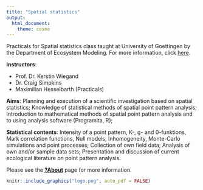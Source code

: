 ```yaml
---
title: "Spatial statistics"
output: 
  html_document:
    theme: cosmo
---
```


Practicals for Spatial statistics class taught at University of Goettingen by the Department of Ecosystem Modeling. For more information, click [here](https://ecampus.uni-goettingen.de/sb/rds?state=verpublish&status=init&vmfile=no&moduleCall=webInfo&publishConfFile=webInfo&publishSubDir=veranstaltung&veranstaltung.veranstid=231382).

**Instructors**: 

* Prof. Dr. Kerstin Wiegand
* Dr. Craig Simpkins
* Maximilian Hesselbarth (Practicals)

**Aims**:
Planning and execution of a scientific investigation based on spatial statistics; Knowledge of statistical methods of spatial point pattern analysis; Introduction to mathematical methods of spatial point pattern analysis and to using analysis software (Programita, R);

**Statistical contents**:
Intensity of a point pattern, K-, g- and 0-funktions, Mark correlation functions, Null models, Inhomogeneity, Monte-Carlo simulations and point processes; Collection of own field data; Analysis of own and/or sample data sets; Presentation and discussion of current ecological literature on point pattern analysis.

Please see the [**?About**](https://mhesselbarth.github.io/spatial_statistics_practicals/) page for more information.

```r
knitr::include_graphics("logo.png", auto_pdf = FALSE)
```
